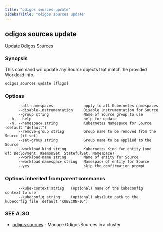 ```yaml
---
title: "odigos sources update"
sidebarTitle: "odigos sources update"
---
```

## odigos sources update

Update Odigos Sources

### Synopsis

This command will update any Source objects that match the provided Workload info.

```
odigos sources update [flags]
```

### Options

```
      --all-namespaces              apply to all Kubernetes namespaces
      --disable-instrumentation     Disable instrumentation for Source
      --group string                Name of Source group to use
  -h, --help                        help for update
  -n, --namespace string            Kubernetes Namespace for Source (default "default")
      --remove-group string         Group name to be removed from the Source (if set)
      --set-group string            Group name to be applied to the Source
      --workload-kind string        Kubernetes Kind for entity (one of: Deployment, DaemonSet, StatefulSet, Namespace)
      --workload-name string        Name of entity for Source
      --workload-namespace string   Namespace of entity for Source
      --yes                         skip the confirmation prompt
```

### Options inherited from parent commands

```
      --kube-context string   (optional) name of the kubeconfig context to use
      --kubeconfig string     (optional) absolute path to the kubeconfig file (default "KUBECONFIG")
```

### SEE ALSO

* [odigos sources](/cli/odigos_sources)	 - Manage Odigos Sources in a cluster